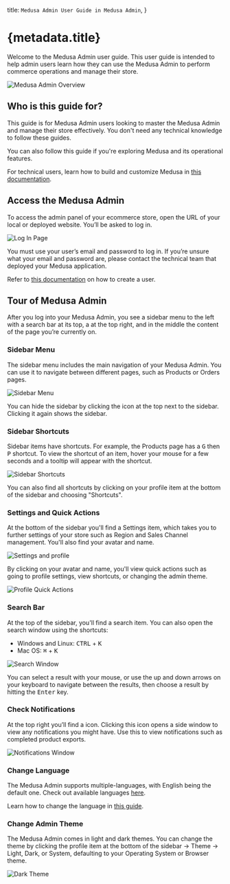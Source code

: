 
  title: `Medusa Admin User Guide in Medusa Admin`,
}

# {metadata.title}

Welcome to the Medusa Admin user guide. This user guide is intended to help admin users learn how they can use the Medusa Admin to perform commerce operations and manage their store.

![Medusa Admin Overview](https://res.cloudinary.com/dza7lstvk/image/upload/v1739530936/User%20Guide/Screenshot_2025-02-14_at_1.01.35_PM_ecyltl.png)

## Who is this guide for?

This guide is for Medusa Admin users looking to master the Medusa Admin and manage their store effectively. You don't need any technical knowledge to follow these guides.

You can also follow this guide if you're exploring Medusa and its operational features.

<Note>

For technical users, learn how to build and customize Medusa in [this documentation](!docs!/learn).

</Note>

## Access the Medusa Admin

To access the admin panel of your ecommerce store, open the URL of your local or deployed website. You’ll be asked to log in.

![Log In Page](https://res.cloudinary.com/dza7lstvk/image/upload/v1739526611/User%20Guide/Screenshot_2025-02-14_at_11.45.35_AM_j1gepy.png)

You must use your user’s email and password to log in. If you’re unsure what your email and password are, please contact the technical team that deployed your Medusa application.

<Note title="Technical Tip">

Refer to [this documentation](!resources!/medusa-cli#user) on how to create a user.

</Note>

## Tour of Medusa Admin

After you log into your Medusa Admin, you see a sidebar menu to the left with a search bar at its top, a <InlineIcon Icon={BellAlert} alt="bell" /> at the top right, and in the middle the content of the page you’re currently on.

### Sidebar Menu

The sidebar menu includes the main navigation of your Medusa Admin. You can use it to navigate between different pages, such as Products or Orders pages.

![Sidebar Menu](https://res.cloudinary.com/dza7lstvk/image/upload/v1739529281/User%20Guide/Screenshot_2025-02-14_at_12.34.22_PM_oeyaol.png)

You can hide the sidebar by clicking the <InlineIcon Icon={SidebarLeft} alt="sidebar" /> icon at the top next to the sidebar. Clicking it again shows the sidebar.

### Sidebar Shortcuts

Sidebar items have shortcuts. For example, the Products page has a <Kbd>G</Kbd> then <Kbd>P</Kbd> shortcut. To view the shortcut of an item, hover your mouse for a few seconds and a tooltip will appear with the shortcut.

![Sidebar Shortcuts](https://res.cloudinary.com/dza7lstvk/image/upload/v1739530172/User%20Guide/Screenshot_2025-02-14_at_12.48.19_PM_moyjtv.png)

You can also find all shortcuts by clicking on your profile item at the bottom of the sidebar and choosing "Shortcuts".

### Settings and Quick Actions

At the bottom of the sidebar you'll find a Settings item, which takes you to further settings of your store such as Region and Sales Channel management. You'll also find your avatar and name.

![Settings and profile](https://res.cloudinary.com/dza7lstvk/image/upload/v1739530277/User%20Guide/Screenshot_2025-02-14_at_12.51.06_PM_lq0ehf.png)

By clicking on your avatar and name, you'll view quick actions such as going to profile settings, view shortcuts, or changing the admin theme.

![Profile Quick Actions](https://res.cloudinary.com/dza7lstvk/image/upload/v1739530277/User%20Guide/Screenshot_2025-02-14_at_12.50.50_PM_qqmw54.png)

### Search Bar

At the top of the sidebar, you'll find a search item. You can also open the search window using the shortcuts:

- Windows and Linux: <Kbd>CTRL</Kbd> + <Kbd>K</Kbd>
- Mac OS: <Kbd>⌘</Kbd> + <Kbd>K</Kbd>

![Search Window](https://res.cloudinary.com/dza7lstvk/image/upload/v1739529553/User%20Guide/Screenshot_2025-02-14_at_12.36.53_PM_vps6cm.png)

You can select a result with your mouse, or use the up and down arrows on your keyboard to navigate between the results, then choose a result by hitting the <Kbd>Enter</Kbd> key.

### Check Notifications

At the top right you’ll find a <InlineIcon Icon={BellAlert} alt="Bell" /> icon. Clicking this icon opens a side window to view any notifications you might have. Use this to view notifications such as completed product exports.

![Notifications Window](https://res.cloudinary.com/dza7lstvk/image/upload/v1739529955/User%20Guide/Screenshot_2025-02-14_at_12.45.44_PM_ljdvof.png)

### Change Language

The Medusa Admin supports multiple-languages, with English being the default one. Check out available languages [here](./tips/languages/page.mdx).

Learn how to change the language in [this guide](./settings/profile/page.mdx#change-admin-language).

### Change Admin Theme

The Medusa Admin comes in light and dark themes. You can change the theme by clicking the profile item at the bottom of the sidebar -> Theme -> Light, Dark, or System, defaulting to your Operating System or Browser theme.

![Dark Theme](https://res.cloudinary.com/dza7lstvk/image/upload/v1739530936/User%20Guide/Screenshot_2025-02-14_at_1.01.56_PM_fdcgmz.png)
